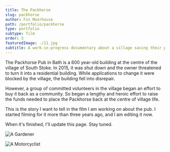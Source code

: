 ```yaml
---
title: The Packhorse
slug: packhorse
author: Fin Moorhouse
path: /portfolio/packhorse
type: portfolio
subtype: film
order: 3
featuredImage: ./11.jpg
subtitle: A work-in-progress documentary about a village saving their pub.
---
```


The Packhorse Pub in Bath is a 600 year-old building at the centre of the village of South Stoke. In 2015, it was shut down and the owner threatened to turn it into a residential building. While applications to change it were blocked by the village, the building fell into disrepair.

However, a group of committed volunteers in the village began an effort to buy it back as a community. So began a lengthy and heroic effort to raise the funds needed to place the Packhorse back at the centre of village life.

This is the story I want to tell in the film I am working on about the pub. I started filming for it more than three years ago, and I am editing it now.

When it's finished, I'll update this page. Stay tuned.

![A Gardener](./24.jpg)

![A Motorcyclist](./11.jpg)
